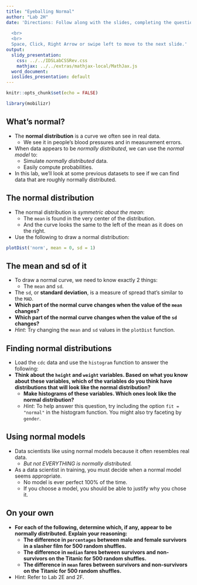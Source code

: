 ```yaml
---
title: "Eyeballing Normal"
author: "Lab 2H"
date: 'Directions: Follow along with the slides, completing the questions in <font color=#25679E><b>blue</b></font> on your computer, and answering the questions in **red** in your journal.  
  
  <br>
  <br>
  Space, Click, Right Arrow or swipe left to move to the next slide.'
output:
  slidy_presentation:
    css: ../../IDSLabCSSRev.css
    mathjax: ../../extras/mathjax-local/MathJax.js
  word_document:
  ioslides_presentation: default
---
```


```r
knitr::opts_chunk$set(echo = FALSE)
```

```r
library(mobilizr)
```

## What's normal?

- The <b>normal distribution</b> is a curve we often see in real data.
    - We see it in people's blood pressures and in measurement errors.
- When data appears to be _normally distributed_, we can use the _normal model_ to:
  - Simulate _normally distributed_ data.
  - Easily compute probabilities.
- In this lab, we'll look at some previous datasets to see if we can find data that are roughly normally distributed.


## The normal distribution

- The normal distribution is _symmetric about the mean_:
    - The `mean` is found in the very center of the distribution.
    - And the curve looks the same to the left of the mean as it does on the right.
- <span class="blue">Use the following to draw a normal distribution:</span>
```r
plotDist('norm', mean = 0, sd = 1)
```


## The mean and sd of it

- To draw a normal curve, we need to know exactly 2 things:
    - The `mean` and `sd`.
- The `sd`, or <b>standard deviation</b>, is a measure of spread that's similar to the `MAD`.
- **Which part of the normal curve changes when the value of the `mean` changes?**
- **Which part of the normal curve changes when the value of the `sd` changes?**
- _Hint_: Try changing the `mean` and `sd` values in the `plotDist` function.


## Finding normal distributions

- <span class="blue">Load the `cdc` data and use the `histogram` function to answer the following:</span>
- **Think about the `height` and `weight` variables. Based on what you know about these variables, which of the variables do you think have distributions that will look like the normal distribution?**
    - **Make histograms of these variables.  Which ones look like the normal distribution?**
    - _Hint_: To help answer this question, try including the option `fit = "normal"` in the histogram function. You might also try faceting by `gender`.


## Using normal models

- Data scientists like using normal models because it often resembles real data.
    - _But not EVERYTHING is normally distributed._
- As a data scientist in training, you must decide when a normal model seems appropriate.
    - No model is ever perfect 100% of the time.
    - If you choose a model, you should be able to justify why you chose it.


## On your own


- **For each of the following, determine which, if any, appear to be normally distributed. Explain your reasoning:**
    - **The difference in `percentages` between male and female survivors in a slasher film for 500 random shuffles.**
    - **The difference in `median` fares between survivors and non-survivors on the Titanic for 500 random shuffles.**
    - **The difference in `mean` fares between survivors and non-survivors on the Titanic for 500 random shuffles.**
- Hint: Refer to Lab 2E and 2F.

